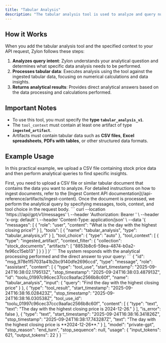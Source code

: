 ```yaml
---
title: "Tabular Analysis"
description: "The tabular analysis tool is used to analyze and query numerical data from tables, spreadsheets, and structured documents that have been previously ingested."
---
```



## How it Works

When you add the tabular analysis tool and the specified context to your API request, Zylon follows these steps:

1. **Analyzes query intent**: Zylon understands your analytical question and determines what specific data analysis needs to be performed.
2. **Processes tabular data**: Executes analysis using the tool against the ingested tabular data, focusing on numerical calculations and data insights.
3. **Returns analytical results**: Provides direct analytical answers based on the data processing and calculations performed.

## Important Notes

- To use this tool, you must specify the **type `tabular_analysis_v1`**.
- The `tool_context` must contain at least one artifact of type **`ingested_artifact`**.
- Artifacts must contain tabular data such as **CSV files**, **Excel spreadsheets**, **PDFs with tables**, or other structured data formats.

## Example Usage

In this practical example, we upload a CSV file containing stock price data and then perform analytical queries to find specific insights.

<Steps>
<Step title="Upload the Document">
    First, you need to upload a CSV file or similar tabular document that contains the data you want to analyze. For detailed instructions on how to ingest documents, refer to the [Ingest Content API documentation](/api-reference/artifacts/ingest-content).
</Step>
<Step title="Perform Tabular Analysis">
    Once the document is processed, we perform the analytical query by specifying messages, tools, context, and tool choice in the request body.
    <Tabs>
      <Tab title="Shell">
        ```
        curl --location 'https://<your-host>/api/gpt/v1/messages' \
        --header 'Authorization: Bearer <your-token>' \
        --header 'x-org: default' \
        --header 'Content-Type: application/json' \
        --data '{
          "messages": [
            {
              "role": "user",
              "content": "What is the day with the highest closing price?"
            }
          ],
          "tools": [
            {
              "name": "tabular_analysis",
              "type": "tabular_analysis_v1"
            }
          ],
          "tool_choice": { "type": "auto" },
          "tool_context": [
            {
              "type": "ingested_artifact",
              "context_filter": {
                "collection": "stock_documents",
                "artifacts": [
                  "8853b8c6-59ea-4874-b0a2-fe96cc15eb13"
                ]
              }
            }
          ]
        }'
        ```
      </Tab>
    </Tabs>
    </Step>
<Step title="Response">
    The system responds with the analytical processing performed and the direct answer to your query:
     ```
      {
        "id": "msg_978e1f57031a41b2bc9140dfe2696ccd",
        "type": "message",
        "role": "assistant",
        "content": [
            {
                "type": "tool_use",
                "start_timestamp": "2025-09-24T16:38:02.179513Z",
                "stop_timestamp": "2025-09-24T16:38:03.487913Z",
                "id": "toolu_01997c96cec37ccc9aafac2566b8c60f",
                "name": "tabular_analysis",
                "input": {
                    "query": "Find the day with the highest closing price"
                }
            },
            {
                "type": "tool_result",
                "start_timestamp": "2025-09-24T16:38:16.028423Z",
                "stop_timestamp": "2025-09-24T16:38:16.030538Z",
                "tool_use_id": "toolu_01997c96cec37ccc9aafac2566b8c60f",
                "content": [
                    {
                        "type": "text",
                        "text": "The day with the highest closing price is 2024-12-26."
                    }
                ],
                "is_error": false
            },
            {
                "type": "text",
                "start_timestamp": "2025-09-24T16:38:16.341826Z",
                "stop_timestamp": "2025-09-24T16:38:17.743287Z",
                "text": "The day with the highest closing price is **2024-12-26**."
            }
        ],
        "model": "private-gpt",
        "stop_reason": "end_turn",
        "stop_sequence": null,
        "usage": {
            "input_tokens": 621,
            "output_tokens": 22
        }
    }
     ```
    </Step>
</Steps>
